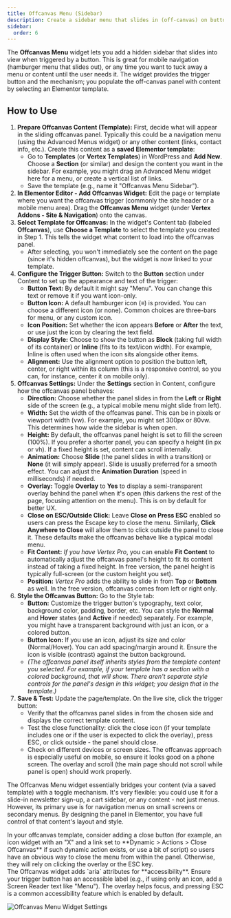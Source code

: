 ```yaml
---
title: Offcanvas Menu (Sidebar)
description: Create a sidebar menu that slides in (off-canvas) on button click, ideal for mobile navigation or hidden menus.
sidebar:
  order: 6
---
```



The **Offcanvas Menu** widget lets you add a hidden sidebar that slides into view when triggered by a button. This is great for mobile navigation (hamburger menu that slides out), or any time you want to tuck away a menu or content until the user needs it. The widget provides the trigger button and the mechanism; you populate the off-canvas panel with content by selecting an Elementor template.

## How to Use

<Steps>

1. **Prepare Offcanvas Content (Template):** First, decide what will appear in the sliding offcanvas panel. Typically this could be a navigation menu (using the Advanced Menus widget) or any other content (links, contact info, etc.). Create this content as a **saved Elementor template**:
   - Go to **Templates** (or **Vertex Templates**) in WordPress and **Add New**. Choose a **Section** (or similar) and design the content you want in the sidebar. For example, you might drag an Advanced Menu widget here for a menu, or create a vertical list of links.
   - Save the template (e.g., name it "Offcanvas Menu Sidebar").
2. **In Elementor Editor - Add Offcanvas Widget:** Edit the page or template where you want the offcanvas trigger (commonly the site header or a mobile menu area). Drag the **Offcanvas Menu** widget (under **Vertex Addons - Site & Navigation**) onto the canvas.
3. **Select Template for Offcanvas:** In the widget's Content tab (labeled **Offcanvas**), use **Choose a Template** to select the template you created in Step 1. This tells the widget what content to load into the offcanvas panel.
   - After selecting, you won't immediately see the content on the page (since it's hidden offcanvas), but the widget is now linked to your template.
4. **Configure the Trigger Button:** Switch to the **Button** section under Content to set up the appearance and text of the trigger:
   - **Button Text:** By default it might say "Menu". You can change this text or remove it if you want icon-only.
   - **Button Icon:** A default hamburger icon (≡) is provided. You can choose a different icon (or none). Common choices are three-bars for menu, or any custom icon.
   - **Icon Position:** Set whether the icon appears **Before** or **After** the text, or use just the icon by clearing the text field.
   - **Display Style:** Choose to show the button as **Block** (taking full width of its container) or **Inline** (fits to its text/icon width). For example, Inline is often used when the icon sits alongside other items.
   - **Alignment:** Use the alignment option to position the button left, center, or right within its column (this is a responsive control, so you can, for instance, center it on mobile only).
5. **Offcanvas Settings:** Under the **Settings** section in Content, configure how the offcanvas panel behaves:
   - **Direction:** Choose whether the panel slides in from the **Left** or **Right** side of the screen (e.g., a typical mobile menu might slide from left). 
   - **Width:** Set the width of the offcanvas panel. This can be in pixels or viewport width (vw). For example, you might set 300px or 80vw. This determines how wide the sidebar is when open.
   - **Height:** By default, the offcanvas panel height is set to fill the screen (100%). If you prefer a shorter panel, you can specify a height (in px or vh). If a fixed height is set, content can scroll internally.
   - **Animation:** Choose **Slide** (the panel slides in with a transition) or **None** (it will simply appear). Slide is usually preferred for a smooth effect. You can adjust the **Animation Duration** (speed in milliseconds) if needed.
   - **Overlay:** Toggle **Overlay** to **Yes** to display a semi-transparent overlay behind the panel when it's open (this darkens the rest of the page, focusing attention on the menu). This is on by default for better UX.
   - **Close on ESC/Outside Click:** Leave **Close on Press ESC** enabled so users can press the Escape key to close the menu. Similarly, **Click Anywhere to Close** will allow them to click outside the panel to close it. These defaults make the offcanvas behave like a typical modal menu.
   - <Badge text='Pro' variant='tip' /> **Fit Content:** *If you have Vertex Pro*, you can enable **Fit Content** to automatically adjust the offcanvas panel's height to fit its content instead of taking a fixed height. In free version, the panel height is typically full-screen (or the custom height you set).
   - <Badge text='Pro' variant='tip' /> **Position:** *Vertex Pro* adds the ability to slide in from **Top** or **Bottom** as well. In the free version, offcanvas comes from left or right only.
6. **Style the Offcanvas Button:** Go to the Style tab:
   - **Button:** Customize the trigger button's typography, text color, background color, padding, border, etc. You can style the **Normal** and **Hover** states (and **Active** if needed) separately. For example, you might have a transparent background with just an icon, or a colored button.
   - **Button Icon:** If you use an icon, adjust its size and color (Normal/Hover). You can add spacing/margin around it. Ensure the icon is visible (contrast) against the button background.
   - *(The offcanvas panel itself inherits styles from the template content you selected. For example, if your template has a section with a colored background, that will show. There aren't separate style controls for the panel's design in this widget; you design that in the template.)*
7. **Save & Test:** Update the page/template. On the live site, click the trigger button:
   - Verify that the offcanvas panel slides in from the chosen side and displays the correct template content.
   - Test the close functionality: click the close icon (if your template includes one or if the user is expected to click the overlay), press ESC, or click outside - the panel should close.
   - Check on different devices or screen sizes. The offcanvas approach is especially useful on mobile, so ensure it looks good on a phone screen. The overlay and scroll (the main page should not scroll while panel is open) should work properly.

</Steps>

The Offcanvas Menu widget essentially bridges your content (via a saved template) with a toggle mechanism. It's very flexible: you could use it for a slide-in newsletter sign-up, a cart sidebar, or any content - not just menus. However, its primary use is for navigation menus on small screens or secondary menus. By designing the panel in Elementor, you have full control of that content's layout and style.

<Aside type="note">In your offcanvas template, consider adding a close button (for example, an icon widget with an "X" and a link set to **Dynamic > Actions > Close Offcanvas** if such dynamic action exists, or use a bit of script) so users have an obvious way to close the menu from within the panel. Otherwise, they will rely on clicking the overlay or the ESC key.</Aside>

<Aside type="note">The Offcanvas widget adds `aria` attributes for **accessibility**. Ensure your trigger button has an accessible label (e.g., if using only an icon, add a Screen Reader text like "Menu"). The overlay helps focus, and pressing ESC is a common accessibility feature which is enabled by default.</Aside>

![Offcanvas Menu Widget Settings](https://cdn.webilia.com/u/d/2025/08/vertex-widget-offcanvas.png)